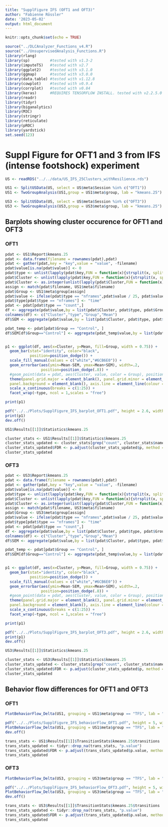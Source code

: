 ---
title: "SupplFigure IFS (OFT1 and OFT3)"
author: "Fabienne Rössler"
date: '2023-05-02'
output: html_document
---

```{r setup, include=FALSE}
knitr::opts_chunk$set(echo = TRUE)
```


```{r, message=FALSE, warning = FALSE}
source("../DLCAnalyzer_Functions_v4.R")
source("../UnsupervisedAnalysis_Functions.R")
library(rlang)
library(sp)         #tested with v1.3-2
library(imputeTS)   #tested with v2.7
library(ggplot2)    #tested with v3.1.0
library(ggmap)      #tested with v3.0.0
library(data.table) #tested with v1.12.8
library(cowplot)    #tested with v0.9.4
library(corrplot)   #tested with v0.84
library(keras)      #REQUIRES TENSORFLOW INSTALL. tested with v2.2.5.0
library(readr)
library(tidyr)
library(biganalytics)
library(M3C)
library(stringr)
library(reticulate)
library(pROC)
library(yardstick)
set.seed(123)
```

# Suppl Figure for OFT1 and 3 from IFS (intense footshock) experiment

```{r}
US <- readRDS("../../data/US_IFS_25Clusters_withResilience.rds")
```

```{r}
US1 <- SplitUSData(US, select = US$meta$Session %in% c("OFT1"))
US1 <- TwoGroupAnalysis(US1,group = US1$meta$group, lab = "kmeans.25")

US3 <- SplitUSData(US, select = US$meta$Session %in% c("OFT3"))
US3 <- TwoGroupAnalysis(US3,group = US3$meta$group, lab = "kmeans.25")
```


## Barplots showing cluster occurence for OFT1 and OFT3

### OFT1

```{r, fig.height=2.6, fig.width=9}
pdat <- US1$Report$kmeans.25
pdat <- data.frame(filename = rownames(pdat),pdat)
pdat <- gather(pdat,key = "key",value = "value", -filename)
pdat$value[is.na(pdat$value)] <- 0
pdat$type <- unlist(lapply(pdat$key,FUN = function(x){strsplit(x, split = "\\.")[[1]][2]}))
pdat$Cluster <- unlist(lapply(pdat$key,FUN = function(x){strsplit(x, split = "\\.")[[1]][1]}))
pdat$Cluster <- as.integer(unlist(lapply(pdat$Cluster,FUN = function(x){strsplit(x, split = "X")[[1]][2]})))
assign <- match(pdat$filename, US1$meta$filename)
pdat$Group <- US1$meta$group[assign]
pdat$value <- ifelse(pdat$type == "nframes",pdat$value / 25, pdat$value)
pdat$type[pdat$type == "nframes"] <- "time"
pdat <- pdat[pdat$type == "count",]
df <- aggregate(pdat$value,by = list(pdat$Cluster, pdat$type, pdat$Group), FUN = mean)
colnames(df) <- c("Cluster","type","Group","Mean")
df$SEM <- aggregate(pdat$value,by = list(pdat$Cluster, pdat$type, pdat$Group), FUN = sd)$x / sqrt(20)

pdat_temp <- pdat[pdat$Group == "Control", ]
df$SEM[df$Group=="Control"] <- aggregate(pdat_temp$value,by = list(pdat_temp$Cluster, pdat_temp$type, pdat_temp$Group), FUN = sd)$x / sqrt(15)


p1 <- ggplot(df, aes(x=Cluster, y=Mean, fill=Group, width = 0.75)) + 
  geom_bar(stat="identity", color="black", 
           position=position_dodge()) +
  scale_fill_manual(values = c("white","#6CB6E0")) +
  geom_errorbar(aes(ymin=Mean-SEM, ymax=Mean+SEM), width=.2,
                position=position_dodge(.8)) +
  #geom_point(data = pdat, aes(Cluster, value, color = Group), position = position_jitterdodge(.3), color = "black", alpha = 0.2, size = 0.3)+ 
  theme(panel.grid.major = element_blank(), panel.grid.minor = element_blank(),
  panel.background = element_blank(), axis.line = element_line(colour = "black")) + 
  scale_x_continuous(breaks = c(1:25)) +
  facet_wrap(~type, ncol = 1,scales = "free")

print(p1)

pdf("../../Plots/SupplFigure_IFS_barplot_OFT1.pdf", height = 2.6, width = 9)
print(p1)
dev.off()

US1$Results[[1]]$Statistics$kmeans.25

cluster_stats <- US1$Results[[1]]$Statistics$kmeans.25
cluster_stats_updated <- cluster_stats[grep("count", cluster_stats$name), ]
cluster_stats_updated$FDR <- p.adjust(cluster_stats_updated$p, method = "BY")
cluster_stats_updated
```

### OFT3

```{r, fig.height=2.6, fig.width=9}
pdat <- US3$Report$kmeans.25
pdat <- data.frame(filename = rownames(pdat),pdat)
pdat <- gather(pdat,key = "key",value = "value", -filename)
pdat$value[is.na(pdat$value)] <- 0
pdat$type <- unlist(lapply(pdat$key,FUN = function(x){strsplit(x, split = "\\.")[[1]][2]}))
pdat$Cluster <- unlist(lapply(pdat$key,FUN = function(x){strsplit(x, split = "\\.")[[1]][1]}))
pdat$Cluster <- as.integer(unlist(lapply(pdat$Cluster,FUN = function(x){strsplit(x, split = "X")[[1]][2]})))
assign <- match(pdat$filename, US3$meta$filename)
pdat$Group <- US3$meta$group[assign]
pdat$value <- ifelse(pdat$type == "nframes",pdat$value / 25, pdat$value)
pdat$type[pdat$type == "nframes"] <- "time"
pdat <- pdat[pdat$type == "count",]
df <- aggregate(pdat$value,by = list(pdat$Cluster, pdat$type, pdat$Group), FUN = mean)
colnames(df) <- c("Cluster","type","Group","Mean")
df$SEM <- aggregate(pdat$value,by = list(pdat$Cluster, pdat$type, pdat$Group), FUN = sd)$x / sqrt(20)

pdat_temp <- pdat[pdat$Group == "Control", ]
df$SEM[df$Group=="Control"] <- aggregate(pdat_temp$value,by = list(pdat_temp$Cluster, pdat_temp$type, pdat_temp$Group), FUN = sd)$x / sqrt(15)


p1 <- ggplot(df, aes(x=Cluster, y=Mean, fill=Group, width = 0.75)) + 
  geom_bar(stat="identity", color="black", 
           position=position_dodge()) +
  scale_fill_manual(values = c("white","#6CB6E0")) +
  geom_errorbar(aes(ymin=Mean-SEM, ymax=Mean+SEM), width=.2,
                position=position_dodge(.8)) +
  #geom_point(data = pdat, aes(Cluster, value, color = Group), position = position_jitterdodge(.3), color = "black", alpha = 0.2, size = 0.3)+ 
  theme(panel.grid.major = element_blank(), panel.grid.minor = element_blank(),
  panel.background = element_blank(), axis.line = element_line(colour = "black")) + 
  scale_x_continuous(breaks = c(1:25)) +
  facet_wrap(~type, ncol = 1,scales = "free")

print(p1)

pdf("../../Plots/SupplFigure_IFS_barplot_OFT3.pdf", height = 2.6, width = 9)
print(p1)
dev.off()

US3$Results[[1]]$Statistics$kmeans.25

cluster_stats <- US3$Results[[1]]$Statistics$kmeans.25
cluster_stats_updated <- cluster_stats[grep("count", cluster_stats$name), ]
cluster_stats_updated$FDR <- p.adjust(cluster_stats_updated$p, method = "BY")
cluster_stats_updated
```


## Behavior flow differences for OFT1 and OFT3

### OFT1

```{r, fig.height=5, fig.width=5}
PlotBehaviorFlow_Delta(US1, grouping = US1$meta$group == "TFS", lab = "kmeans.25")

pdf("../../Plots/SupplFigure_IFS_behaviorFlow_OFT1.pdf", height = 5, width = 5)
PlotBehaviorFlow_Delta(US1, grouping = US1$meta$group == "TFS", lab = "kmeans.25")
dev.off()

trans_stats <- US1$Results[[1]]$TransitionStats$kmeans.25$transitions
trans_stats_updated <- tidyr::drop_na(trans_stats, "p.value")
trans_stats_updated$FDR <- p.adjust(trans_stats_updated$p.value, method = "BY")
trans_stats_updated
```

### OFT3

```{r, fig.height=5, fig.width=5}
PlotBehaviorFlow_Delta(US3, grouping = US3$meta$group == "TFS", lab = "kmeans.25")

pdf("../../Plots/SupplFigure_IFS_behaviorFlow_OFT3.pdf", height = 5, width = 5)
PlotBehaviorFlow_Delta(US3, grouping = US3$meta$group == "TFS", lab = "kmeans.25")
dev.off()

trans_stats <- US3$Results[[1]]$TransitionStats$kmeans.25$transitions
trans_stats_updated <- tidyr::drop_na(trans_stats, "p.value")
trans_stats_updated$FDR <- p.adjust(trans_stats_updated$p.value, method = "BY")
trans_stats_updated
```

